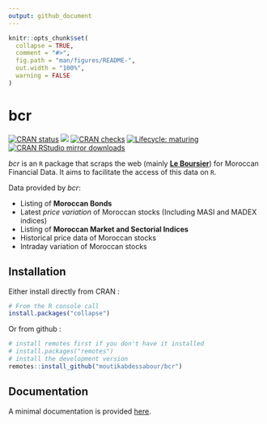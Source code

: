 ```yaml
---
output: github_document
---
```


<!-- README.md is generated from README.Rmd. Please edit that file -->

```r
knitr::opts_chunk$set(
  collapse = TRUE,
  comment = "#>",
  fig.path = "man/figures/README-",
  out.width = "100%",
  warning = FALSE
)
```

# bcr

<!-- badges: start -->
[![CRAN status](https://www.r-pkg.org/badges/version/bcr)](https://cran.r-project.org/package=bcr)
[![](https://img.shields.io/badge/dev%20-0.1.0-green.svg)](https://github.com/moutikabdessabour/bcr)
[![CRAN checks](https://cranchecks.info/badges/worst/bcr)](https://cran.r-project.org/web/checks/check_results_bcr.html)
[![Lifecycle: maturing](https://img.shields.io/badge/lifecycle-maturing-blue.svg)](https://www.tidyverse.org/lifecycle/#maturing)
[![CRAN RStudio mirror downloads](https://cranlogs.r-pkg.org/badges/last-month/bcr?color=grey)](https://moutikabdessabour.github.io/bcr/)
<!-- badges: end -->

*bcr* is an `R` package that scraps the web (mainly [**Le Boursier**](leboursier.ma)) for Moroccan Financial Data. It aims to facilitate the access of this data on `R`.

Data provided by *bcr*:

*  Listing of **Moroccan Bonds**
*  Latest *price variation* of Moroccan stocks (Including MASI and MADEX indices)
*  Listing of **Moroccan Market and Sectorial Indices**
*  Historical price data of Moroccan stocks
*  Intraday variation of Moroccan stocks


## Installation
Either install directly from CRAN :
```r
# From the R console call
install.packages("collapse")
```
Or from github :
```r
# install remotes first if you don't have it installed
# install.packages("remotes")
# install the development version
remotes::install_github("moutikabdessabour/bcr")
```
## Documentation
A minimal documentation is provided [here](moutikabdessabour.github.io/bcr/reference/index.html).
<!--
## Examples

<details>
  <summary><b><a style="cursor: pointer;">Click here to expand </a></b> </summary>
  
``` r
library(collapse)
data("iris")            # iris dataset in base R
v <- iris$Sepal.Length  # Vector
d <- num_vars(iris)     # Saving numeric variables (could also be a matrix, statistical functions are S3 generic)
g <- iris$Species       # Grouping variable (could also be a list of variables)

## Advanced Statistical Programming -----------------------------------------------------------------------------

# Simple (column-wise) statistics...
fmedian(v)                       # Vector
fsd(qM(d))                       # Matrix (qM is a faster as.matrix)
fmode(d)                         # data.frame
fmean(qM(d), drop = FALSE)       # Still a matrix
fmax(d, drop = FALSE)            # Still a data.frame

# Fast grouped and/or weighted statistics
w <- abs(rnorm(fnrow(iris)))
fmedian(d, w = w)                 # Simple weighted statistics
fnth(d, 0.75, g)                  # Grouped statistics (grouped third quartile)
fmedian(d, g, w)                  # Groupwise-weighted statistics
fsd(v, g, w)                      # Similarly for vectors
fmode(qM(d), g, w, ties = "max")  # Or matrices (grouped and weighted maximum mode) ...

# A fast set of data manipulation functions allows complex piped programming at high speeds
library(magrittr)                            # Pipe operators
iris %>% fgroup_by(Species) %>% fNdistinct   # Grouped distinct value counts
iris %>% fgroup_by(Species) %>% fmedian(w)   # Weighted group medians 
iris %>% add_vars(w) %>%                     # Adding weight vector to dataset
  fsubset(Sepal.Length < fmean(Sepal.Length), Species, Sepal.Width:w) %>% # Fast selecting and subsetting
  fgroup_by(Species) %>%                     # Grouping (efficiently creates a grouped tibble)
  fvar(w) %>%                                # Frequency-weighted group-variance, default (keep.w = TRUE)  
  roworder(sum.w)                            # also saves group weights in a column called 'sum.w'

# Can also use dplyr (but dplyr manipulation verbs are a lot slower)
library(dplyr)
iris %>% add_vars(w) %>% 
  filter(Sepal.Length < fmean(Sepal.Length)) %>% 
  select(Species, Sepal.Width:w) %>% 
  group_by(Species) %>% 
  fvar(w) %>% arrange(sum.w)

## Advanced Aggregation -----------------------------------------------------------------------------------------

collap(iris, Sepal.Length + Sepal.Width ~ Species, fmean)  # Simple aggregation using the mean..
collap(iris, ~ Species, list(fmean, fmedian, fmode))       # Multiple functions applied to each column
add_vars(iris) <- w                                        # Adding weights, return in long format..
collap(iris, ~ Species, list(fmean, fmedian, fmode), w = ~ w, return = "long")

# Generate some additional logical data
settransform(iris, AWMSL = Sepal.Length > fmedian(Sepal.Length, w = w), 
                   AWMSW = Sepal.Width > fmedian(Sepal.Width, w = w))

# Multi-type data aggregation: catFUN applies to all categorical columns (here AMWSW)
collap(iris, ~ Species + AWMSL, list(fmean, fmedian, fmode), 
       catFUN = fmode, w = ~ w, return = "long")

# Custom aggregation gives the greatest possible flexibility: directly mapping functions to columns
collap(iris, ~ Species + AWMSL, 
       custom = list(fmean = 2:3, fsd = 3:4, fmode = "AWMSL"), w = ~ w, 
       wFUN = list(fsum, fmin, fmax), # Here also aggregating the weight vector with 3 different functions
       keep.col.order = FALSE)        # Column order not maintained -> grouping and weight variables first

# Can also use grouped tibble: weighted median for numeric, weighted mode for categorical columns
iris %>% fgroup_by(Species, AWMSL) %>% collapg(fmedian, fmode, w = w)

## Advanced Transformations -------------------------------------------------------------------------------------

# All Fast Statistical Functions have a TRA argument, supporting 10 different replacing and sweeping operations
fmode(d, TRA = "replace")     # Replacing values with the mode
fsd(v, TRA = "/")             # dividing by the overall standard deviation (scaling)
fsum(d, TRA = "%")            # Computing percentages
fsd(d, g, TRA = "/")          # Grouped scaling
fmin(d, g, TRA = "-")         # Setting the minimum value in each species to 0
ffirst(d, g, TRA = "%%")      # Taking modulus of first value in each species
fmedian(d, g, w, "-")         # Groupwise centering by the weighted median
fnth(d, 0.95, g, w, "%")      # Expressing data in percentages of the weighted species-wise 95th percentile
fmode(d, g, w, "replace",     # Replacing data by the species-wise weighted minimum-mode
      ties = "min")

# TRA() can also be called directly to replace or sweep with a matching set of computed statistics
TRA(v, sd(v), "/")                       # Same as fsd(v, TRA = "/")
TRA(d, fmedian(d, g, w), "-", g)         # Same as fmedian(d, g, w, "-")
TRA(d, BY(d, g, quantile, 0.95), "%", g) # Same as fnth(d, 0.95, g, TRA = "%") (apart from quantile algorithm)

# For common uses, there are some faster and more advanced functions
fbetween(d, g)                           # Grouped averaging [same as fmean(d, g, TRA = "replace") but faster]
fwithin(d, g)                            # Grouped centering [same as fmean(d, g, TRA = "-") but faster]
fwithin(d, g, w)                         # Grouped and weighted centering [same as fmean(d, g, w, "-")]
fwithin(d, g, w, theta = 0.76)           # Quasi-centering i.e. d - theta*fbetween(d, g, w)
fwithin(d, g, w, mean = "overall.mean")  # Preserving the overall weighted mean of the data

fscale(d)                                # Scaling and centering (default mean = 0, sd = 1)
fscale(d, mean = 5, sd = 3)              # Custom scaling and centering
fscale(d, mean = FALSE, sd = 3)          # Mean preserving scaling
fscale(d, g, w)                          # Grouped and weighted scaling and centering
fscale(d, g, w, mean = "overall.mean",   # Setting group means to overall weighted mean,
       sd = "within.sd")                 # and group sd's to fsd(fwithin(d, g, w), w = w)

get_vars(iris, 1:2)                      # Use get_vars for fast selecting data.frame columns, gv is shortcut
fHDbetween(gv(iris, 1:2), gv(iris, 3:5)) # Linear prediction with factors and continuous covariates
fHDwithin(gv(iris, 1:2), gv(iris, 3:5))  # Linear partialling out factors and continuous covariates

# This again opens up new possibilities for data manipulation...
iris %>%  
  ftransform(ASWMSL = Sepal.Length > fmedian(Sepal.Length, Species, w, "replace")) %>%
  fgroup_by(ASWMSL) %>% collapg(w = w, keep.col.order = FALSE)

iris %>% fgroup_by(Species) %>% num_vars %>% fwithin(w)  # Weighted demeaning


## Time Series and Panel Series ---------------------------------------------------------------------------------

flag(AirPassengers, -1:3)                      # A sequence of lags and leads
EuStockMarkets %>%                             # A sequence of first and second seasonal differences
  fdiff(0:1 * frequency(.), 1:2)  
fdiff(EuStockMarkets, rho = 0.95)              # Quasi-difference [x - rho*flag(x)]
fdiff(EuStockMarkets, log = TRUE)              # Log-difference [log(x/flag(x))]
EuStockMarkets %>% fgrowth(c(1, frequency(.))) # Ordinary and seasonal growth rate
EuStockMarkets %>% fgrowth(logdiff = TRUE)     # Log-difference growth rate [log(x/flag(x))*100]

# Creating panel data
pdata <- EuStockMarkets %>% list(`A` = ., `B` = .) %>% 
         unlist2d(idcols = "Id", row.names = "Time")  

L(pdata, -1:3, ~Id, ~Time)                   # Sequence of fully identified panel-lags (L is operator for flag) 
pdata %>% fgroup_by(Id) %>% flag(-1:3, Time) # Same thing..

# collapse supports pseries and pdata.frame's, provided by the plm package
pdata <- plm::pdata.frame(pdata, index = c("Id", "Time"))         
L(pdata, -1:3)          # Same as above, ...
psacf(pdata)            # Multivariate panel-ACF
psmat(pdata) %>% plot   # 3D-array of time series from panel data + plotting

HDW(pdata)              # This projects out id and time fixed effects.. (HDW is operator for fHDwithin)
W(pdata, effect = "Id") # Only Id effects.. (W is operator for fwithin)

## List Processing ----------------------------------------------------------------------------------------------

# Some nested list of heterogenous data objects..
l <- list(a = qM(mtcars[1:8]),                                   # Matrix
          b = list(c = mtcars[4:11],                             # data.frame
                   d = list(e = mtcars[2:10], 
                            f = fsd(mtcars))))                   # Vector

ldepth(l)                       # List has 4 levels of nesting (considering that mtcars is a data.frame)
is.unlistable(l)                # Can be unlisted
has_elem(l, "f")                # Contains an element by the name of "f"
has_elem(l, is.matrix)          # Contains a matrix

get_elem(l, "f")                # Recursive extraction of elements..
get_elem(l, c("c","f"))         
get_elem(l, c("c","f"), keep.tree = TRUE)
unlist2d(l, row.names = TRUE)   # Intelligent recursive row-binding to data.frame   
rapply2d(l, fmean) %>% unlist2d # Taking the mean of all elements and repeating

# Application: extracting and tidying results from (potentially nested) lists of model objects
list(mod1 = lm(mpg ~ carb, mtcars), 
     mod2 = lm(mpg ~ carb + hp, mtcars)) %>%
  lapply(summary) %>% 
  get_elem("coef", regex = TRUE) %>%   # Regular expression search and extraction
  unlist2d(idcols = "Model", row.names = "Predictor")

## Summary Statistics -------------------------------------------------------------------------------------------

irisNA <- na_insert(iris, prop = 0.15)  # Randmonly set 15% missing
fNobs(irisNA)                           # Observation count
pwNobs(irisNA)                          # Pairwise observation count
fNobs(irisNA, g)                        # Grouped observation count
fNdistinct(irisNA)                      # Same with distinct values... (default na.rm = TRUE skips NA's)
fNdistinct(irisNA, g)  

descr(iris)                                   # Detailed statistical description of data

varying(iris, ~ Species)                      # Show which variables vary within Species
varying(pdata)                                # Which are time-varying ? 
qsu(iris, w = ~ w)                            # Fast (one-pass) summary (with weights)
qsu(iris, ~ Species, w = ~ w, higher = TRUE)  # Grouped summary + higher moments
qsu(pdata, higher = TRUE)                     # Panel-data summary (between and within entities)
pwcor(num_vars(irisNA), N = TRUE, P = TRUE)   # Pairwise correlations with p-value and observations
pwcor(W(pdata, keep.ids = FALSE), P = TRUE)   # Within-correlations

```

</details>
<p> </p>
-->
